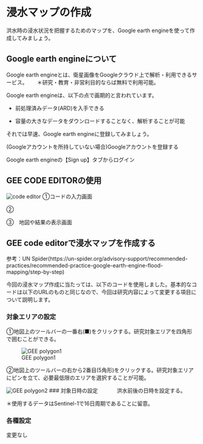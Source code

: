#  浸水マップの作成

洪水時の浸水状況を把握するためのマップを、Google earth engineを使って作成してみましょう。　　

## Google earth engineについて

Google earth engineとは、衛星画像をGoogleクラウド上で解析・利用できるサービス。　　
＊研究・教育・非営利目的ならば無料で利用可能。　　

Google earth engineは、以下の点で画期的と言われています。　　

+ 前処理済みデータ(ARD)を入手できる　　

+ 容量の大きなデータをダウンロードすることなく、解析することが可能　　

それでは早速、Google earth engineに登録してみましょう。　　

(Googleアカウントを所持していない場合)Googleアカウントを登録する　　

Google earth engineの【Sign up】タブからログイン　


## GEE CODE EDITORの使用　　

![code editor](images/GEE.png)
①コードの入力画面　　

②　　

③　地図や結果の表示画面　　

## GEE code editorで浸水マップを作成する　　

参考：UN Spider(https://un-spider.org/advisory-support/recommended-practices/recommended-practice-google-earth-engine-flood-mapping/step-by-step)  

今回の浸水マップ作成に当たっては、以下のコードを使用しました。基本的なコードは以下のURLのものと同じなので、今回は研究内容によって変更する項目について説明します。

### 対象エリアの設定  

①地図上のツールバーの一番右(■)をクリックする。研究対象エリアを四角形で囲むことができる。

![GEE polygon1](images/geepolygon1.png)

②地図上のツールバーの右から2番目(5角形)をクリックする。研究対象エリアにピンを立て、必要最低限のエリアを選択することが可能。　　

![GEE polygon2](images/geepolygon2.png)
### 対象日時の設定　　
　
洪水前後の日時を設定する。　　

＊使用するデータはSentinel-1で16日周期であることに留意。

### 各種設定

変更なし

